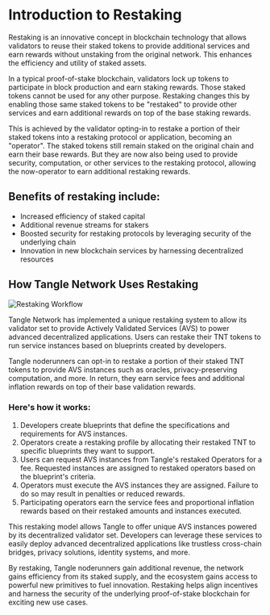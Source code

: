 # Introduction to Restaking

Restaking is an innovative concept in blockchain technology that allows validators to reuse their staked tokens to provide additional services and earn rewards without unstaking from the original network. This enhances the efficiency and utility of staked assets.

In a typical proof-of-stake blockchain, validators lock up tokens to participate in block production and earn staking rewards. Those staked tokens cannot be used for any other purpose. Restaking changes this by enabling those same staked tokens to be "restaked" to provide other services and earn additional rewards on top of the base staking rewards.

This is achieved by the validator opting-in to restake a portion of their staked tokens into a restaking protocol or application, becoming an "operator". The staked tokens still remain staked on the original chain and earn their base rewards. But they are now also being used to provide security, computation, or other services to the restaking protocol, allowing the now-operator to earn additional restaking rewards.

## Benefits of restaking include:

- Increased efficiency of staked capital
- Additional revenue streams for stakers
- Boosted security for restaking protocols by leveraging security of the underlying chain
- Innovation in new blockchain services by harnessing decentralized resources

## How Tangle Network Uses Restaking

![Restaking Workflow](./images/restake-workflow.png)

Tangle Network has implemented a unique restaking system to allow its validator set to provide Actively Validated Services (AVS) to power advanced decentralized applications. Users can restake their TNT tokens to run service instances based on blueprints created by developers.

Tangle noderunners can opt-in to restake a portion of their staked TNT tokens to provide AVS instances such as oracles, privacy-preserving computation, and more. In return, they earn service fees and additional inflation rewards on top of their base validation rewards.

### Here's how it works:

1. Developers create blueprints that define the specifications and requirements for AVS instances.
2. Operators create a restaking profile by allocating their restaked TNT to specific blueprints they want to support.
3. Users can request AVS instances from Tangle's restaked Operators for a fee. Requested instances are assigned to restaked operators based on the blueprint's criteria.
4. Operators must execute the AVS instances they are assigned. Failure to do so may result in penalties or reduced rewards.
5. Participating operators earn the service fees and proportional inflation rewards based on their restaked amounts and instances executed.

This restaking model allows Tangle to offer unique AVS instances powered by its decentralized validator set. Developers can leverage these services to easily deploy advanced decentralized applications like trustless cross-chain bridges, privacy solutions, identity systems, and more.

By restaking, Tangle noderunners gain additional revenue, the network gains efficiency from its staked supply, and the ecosystem gains access to powerful new primitives to fuel innovation. Restaking helps align incentives and harness the security of the underlying proof-of-stake blockchain for exciting new use cases.
